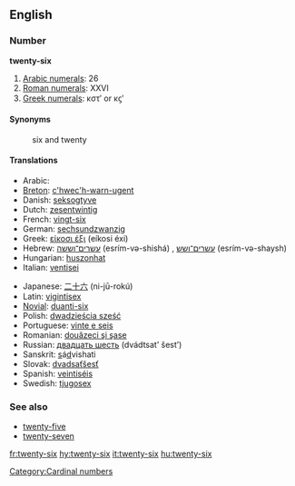 ==English==

===Number===
'''twenty-six'''

# [[w:Arabic numerals|Arabic numerals]]: 26
# [[w:Roman numerals|Roman numerals]]: XXVI
# [[w:Greek numerals|Greek numerals]]: κστʹ or κϛʹ

====Synonyms====
: six and twenty

====Translations====
{{top}}
* Arabic: {{Arab|[[ستة وعشرين]]}} {{unicode|(sítta w-ʕishrí:n)}} {{m}}
* [[Breton]]: [[c'hwec'h-warn-ugent]]
* Danish: [[seksogtyve]]
* Dutch: [[zesentwintig]]
* French: [[vingt-six]] {{m}}
* German: [[sechsundzwanzig]]
* Greek: [[είκοσι έξι]] (eíkosi éxi)
* Hebrew: [[עשרים־וששה]] (esrím-və-shishá) {{m}}, [[עשרים־ושש]] (esrím-və-shaysh) {{f}}
* Hungarian: [[huszonhat]]
* Italian: [[ventisei]]
{{mid}}
* Japanese: [[二十六]] (ni-jū-rokú)
* Latin: [[vigintisex]]
* [[Novial]]: [[duanti-six]]
* Polish: [[dwadzieścia sześć]]
* Portuguese: [[vinte e seis]] {{m}}
* Romanian: [[douăzeci şi şase]]
* Russian: [[двадцать шесть]] (dvádtsat’ šest’)
* Sanskrit: <u>s</u>á<u>d</u>vi{{m}}shati
* Slovak: [[dvadsaťšesť]]
* Spanish: [[veintiséis]]
* Swedish: [[tjugosex]]
{{bottom}}

===See also===
* [[twenty-five]]
* [[twenty-seven]]

[[Category:Cardinal numbers]]

[[fr:twenty-six]]
[[hy:twenty-six]]
[[it:twenty-six]]
[[hu:twenty-six]]